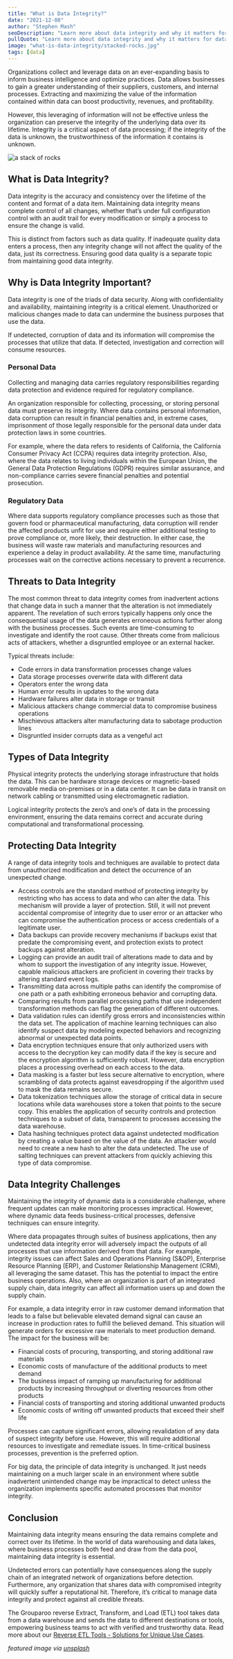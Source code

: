 ```yaml
---
title: "What is Data Integrity?"
date: "2021-12-08"
author: "Stephen Mash"
seoDescription: "Learn more about data integrity and why it matters for data-driven companies. Grouparoo helps ensure your data is secure and consistent across your systems. ✓ Start a free trial now!"
pullQuote: "Learn more about data integrity and why it matters for data-driven companies. "
image: "what-is-data-integrity/stacked-rocks.jpg"
tags: [data]
---
```


Organizations collect and leverage data on an ever-expanding basis to inform business intelligence and optimize practices. Data allows businesses to gain a greater understanding of their suppliers, customers, and internal processes. Extracting and maximizing the value of the information contained within data can boost productivity, revenues, and profitability.

However, this leveraging of information will not be effective unless the organization can preserve the integrity of the underlying data over its lifetime. Integrity is a critical aspect of data processing; if the integrity of the data is unknown, the trustworthiness of the information it contains is unknown.

<Image
  alt="a stack of rocks"
  src="what-is-data-integrity/stacked-rocks.jpg"
  centered
  height={730}
  width={918}
/>

## What is Data Integrity?

Data integrity is the accuracy and consistency over the lifetime of the content and format of a data item. Maintaining data integrity means complete control of all changes, whether that’s under full configuration control with an audit trail for every modification or simply a process to ensure the change is valid.

This is distinct from factors such as data quality. If inadequate quality data enters a process, then any integrity change will not affect the quality of the data, just its correctness. Ensuring good data quality is a separate topic from maintaining good data integrity.

## Why is Data Integrity Important?

Data integrity is one of the triads of data security. Along with confidentiality and availability, maintaining integrity is a critical element. Unauthorized or malicious changes made to data can undermine the business purposes that use the data.

If undetected, corruption of data and its information will compromise the processes that utilize that data. If detected, investigation and correction will consume resources.

### Personal Data

Collecting and managing data carries regulatory responsibilities regarding data protection and evidence required for regulatory compliance.

An organization responsible for collecting, processing, or storing personal data must preserve its integrity. Where data contains personal information, data corruption can result in financial penalties and, in extreme cases, imprisonment of those legally responsible for the personal data under data protection laws in some countries.

For example, where the data refers to residents of California, the California Consumer Privacy Act (CCPA) requires data integrity protection. Also, where the data relates to living individuals within the European Union, the General Data Protection Regulations (GDPR) requires similar assurance, and non-compliance carries severe financial penalties and potential prosecution.

### Regulatory Data

Where data supports regulatory compliance processes such as those that govern food or pharmaceutical manufacturing, data corruption will render the affected products unfit for use and require either additional testing to prove compliance or, more likely, their destruction. In either case, the business will waste raw materials and manufacturing resources and experience a delay in product availability. At the same time, manufacturing processes wait on the corrective actions necessary to prevent a recurrence.

## Threats to Data Integrity

The most common threat to data integrity comes from inadvertent actions that change data in such a manner that the alteration is not immediately apparent. The revelation of such errors typically happens only once the consequential usage of the data generates erroneous actions further along with the business processes. Such events are time-consuming to investigate and identify the root cause. Other threats come from malicious acts of attackers, whether a disgruntled employee or an external hacker.

Typical threats include:

- Code errors in data transformation processes change values
- Data storage processes overwrite data with different data
- Operators enter the wrong data
- Human error results in updates to the wrong data
- Hardware failures alter data in storage or transit
- Malicious attackers change commercial data to compromise business operations
- Mischievous attackers alter manufacturing data to sabotage production lines
- Disgruntled insider corrupts data as a vengeful act

## Types of Data Integrity

Physical integrity protects the underlying storage infrastructure that holds the data. This can be hardware storage devices or magnetic-based removable media on-premises or in a data center. It can be data in transit on network cabling or transmitted using electromagnetic radiation.

Logical integrity protects the zero’s and one’s of data in the processing environment, ensuring the data remains correct and accurate during computational and transformational processing.

## Protecting Data Integrity

A range of data integrity tools and techniques are available to protect data from unauthorized modification and detect the occurrence of an unexpected change.

- Access controls are the standard method of protecting integrity by restricting who has access to data and who can alter the data. This mechanism will provide a layer of protection. Still, it will not prevent accidental compromise of integrity due to user error or an attacker who can compromise the authentication process or access credentials of a legitimate user.
- Data backups can provide recovery mechanisms if backups exist that predate the compromising event, and protection exists to protect backups against alteration.
- Logging can provide an audit trail of alterations made to data and by whom to support the investigation of any integrity issue. However, capable malicious attackers are proficient in covering their tracks by altering standard event logs.
- Transmitting data across multiple paths can identify the compromise of one path or a path exhibiting erroneous behavior and corrupting data.
- Comparing results from parallel processing paths that use independent transformation methods can flag the generation of different outcomes.
- Data validation rules can identify gross errors and inconsistencies within the data set. The application of machine learning techniques can also identify suspect data by modeling expected behaviors and recognizing abnormal or unexpected data points.
- Data encryption techniques ensure that only authorized users with access to the decryption key can modify data if the key is secure and the encryption algorithm is sufficiently robust. However, data encryption places a processing overhead on each access to the data.
- Data masking is a faster but less secure alternative to encryption, where scrambling of data protects against eavesdropping if the algorithm used to mask the data remains secure.
- Data tokenization techniques allow the storage of critical data in secure locations while data warehouses store a token that points to the secure copy. This enables the application of security controls and protection techniques to a subset of data, transparent to processes accessing the data warehouse.
- Data hashing techniques protect data against undetected modification by creating a value based on the value of the data. An attacker would need to create a new hash to alter the data undetected. The use of salting techniques can prevent attackers from quickly achieving this type of data compromise.

## Data Integrity Challenges

Maintaining the integrity of dynamic data is a considerable challenge, where frequent updates can make monitoring processes impractical. However, where dynamic data feeds business-critical processes, defensive techniques can ensure integrity.

Where data propagates through suites of business applications, then any undetected data integrity error will adversely impact the outputs of all processes that use information derived from that data. For example, integrity issues can affect Sales and Operations Planning (S&OP), Enterprise Resource Planning (ERP), and Customer Relationship Management (CRM), all leveraging the same dataset. This has the potential to impact the entire business operations. Also, where an organization is part of an integrated supply chain, data integrity can affect all information users up and down the supply chain.

For example, a data integrity error in raw customer demand information that leads to a false but believable elevated demand signal can cause an increase in production rates to fulfill the believed demand. This situation will generate orders for excessive raw materials to meet production demand. The impact for the business will be:

- Financial costs of procuring, transporting, and storing additional raw materials
- Economic costs of manufacture of the additional products to meet demand
- The business impact of ramping up manufacturing for additional products by increasing throughput or diverting resources from other products
- Financial costs of transporting and storing additional unwanted products
- Economic costs of writing off unwanted products that exceed their shelf life

Processes can capture significant errors, allowing revalidation of any data of suspect integrity before use. However, this will require additional resources to investigate and remediate issues. In time-critical business processes, prevention is the preferred option.

For big data, the principle of data integrity is unchanged. It just needs maintaining on a much larger scale in an environment where subtle inadvertent unintended change may be impractical to detect unless the organization implements specific automated processes that monitor integrity.

## Conclusion

Maintaining data integrity means ensuring the data remains complete and correct over its lifetime. In the world of data warehousing and data lakes, where business processes both feed and draw from the data pool, maintaining data integrity is essential.

Undetected errors can potentially have consequences along the supply chain of an integrated network of organizations before detection. Furthermore, any organization that shares data with compromised integrity will quickly suffer a reputational hit. Therefore, it’s critical to manage data integrity and protect against all credible threats.

The Grouparoo reverse Extract, Transform, and Load (ETL) tool takes data from a data warehouse and sends the data to different destinations or tools, empowering business teams to act with verified and trustworthy data. Read more about our [Reverse ETL Tools - Solutions for Unique Use Cases](https://www.grouparoo.com/solutions/reverse-etl).

_featured image via [unsplash](https://unsplash.com/photos/hUjSO5dZA_E)_
